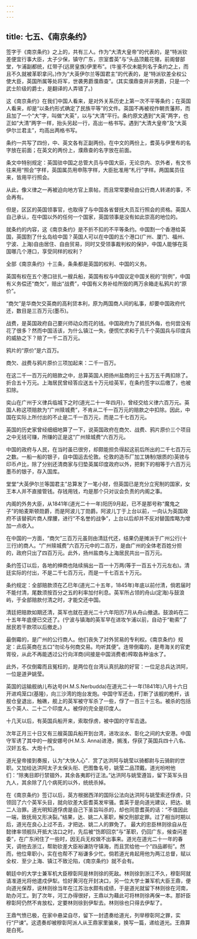 ```yaml
---
---
---
```

title: 七五、《南京条约》
---



签字于《南京条约》之上的，共有三人。作为“大清大皇帝”的代表的，是“特派钦差便宜行事大臣，太子少保，镇守广东，宗室耆英”与“头品顶戴花翎，前阁督部堂，乍浦副都统，红带子(远房皇族)伊里布”。(牛鉴不仅未能列名于条约之上，而且不久就被革职拿问。)作为“大英伊尔兰等国君主”的代表的，是“特派钦差全权公使大臣，英国所属等处将军，世袭男爵濮鼎查”。(其实濮鼎查并非男爵，只是一个武士阶级的爵士，是翻译的人弄错了。)

这《南京条约》在我们中国人看来，是对外关系历史上第一次不平等条约；在英国人看来，却是“以条约形式确定了民族平等”的文件。英国不再被视作朝贡藩邦，而且加了一个“大”字，叫做“大英”，以与“大清”平行。条约原文遇到“大英”两字，也正如“大清”两字一样，抬头另起一行，高出一格书写。遇到“大清大皇帝”及“大英伊尔兰君主”，均高出两格书写。

条约一共写了四份，中、英文各有正副两份。在中文的两份上，耆英与伊里布的名字放在前面；在英文的两份上，濮鼎查的名字放在前面。

条文中特别规定：英国驻中国之总管大员与中国大臣，无论京内、京外者，有文书往来用“照会”字样，英国属员用申陈字样，大臣批准用“札行”字样。两国属员往来，皆用平行照会。

从此，像义律之一再被迫向地方官上禀帖，而且常常要经由公行商人转递的事，不会再有。

但是，区区的英国领事官，也取得了与中国各省督抚大员互行照会的资格。英国人自己承认，在中国以外的任何一个国家，英国领事是没有如此崇高的地位的。

就条约的内容，这《南京条约》是不折不扣的不平等条约。中国割一个香港给英国，英国割了什幺岛给中国？英国人可以在中国的五个港口(广州、厦门、福州、宁波、上海)自由居住、自由贸易，同时又受领事裁判权的保护，中国人能够在英国哪几个港口，享受同样的权利？

全部《南京条约》十三条，条条都是英国的权利、中国的义务。

英国有权在五个港口驻扎一艘兵船，英国有权与中国议定中国关税的“则例”，中国有义务偿还“商欠”，赔出“战费”，中国有义务补给所毁的两万余箱走私鸦片的“原价”。

“商欠”是华商欠交英商的高利贷本利，原为两国商人间的私事，却要中国政府代还，数目是三百万元(墨币)。

战费，是英国政府自己要兴师动众而花的钱。中国政府为了抵抗外侮，也何尝没有花了很多？然而中国活该，为什么镇江一失，便慌忙求和于几千个英国兵与印度兵的威胁之下？赔了一千二百万元。

鸦片的“原价”是六百万。

商欠、战费与鸦片原价三项加起来：二千一百万。

在这二千一百万元的赔款之中，总算英国人把扬州盐商的三十五万五千两扣除了。折合五十万元。上海居民曾经答应送五十万元给英军，在条约签字以后缴了，也被扣除。

奕山在广州于义律兵临城下之时(道光二十一年四月)，曾经交给义律六百万元。英国人称这项赔款为“广州赎城费”，不肯从二千一百万元的赔款之中扣除。因此，中国在实际上所付出的不止是二千一百万元，而是二千七百万元。

英国的历史家曾经细细地算了一下，说英国政府在商欠、战费、鸦片原价三个项目之中无钱可赚，所赚的正是这“广州赎城费”六百万元。

中国的政府与人民，在当时虽已很穷，却颇能担负得起这前后所出的二千七百万元之数。一船一船的银子，自中国运去伦敦。伦敦的造币厂加工铸制(银质的)英镑与印币卢比，除了分别还清商家与归垫英属印度政府以外，把剩下的相等于六百万元墨币的银子，存入国库。

堂堂“大英伊尔兰等国君主”总算发了一笔小财，但英国已是充分立宪制的国家，女王本人并不直接管钱。存钱用钱，均是那个只对议会负责的内阁之事。

内阁的外务大臣，从1841年(道光二十一年)阳历9月起，已不是那号称“魔鬼之子”的帕麦斯顿勋爵，而是阿波儿丁勋爵。阿波儿丁于上台以前，一向认为英国政府不该替鸦片商人撑腰，进行“不名誉的战争”，上台以后却并不反对替国库略为增加一点收入。

在中国的一方面，“商欠”三百万元虽则由清廷代还，结果仍是摊派于广州公行(十三行)的商人。“广州赎城费”六百万元中的二百万，是由广州的全体老百姓分担的，政府只出了四百万元。此外，扬州盐商与上海居民共出一百万元。

条约签订以后，各地的绅商也陆续捐出一百一十万两(等于一百五十万元左右)。清廷实际的付出，不是二千七百万元，而是一千七百五十万元。

条约规定：全部赔款须在乙巳年(道光二十五年，1845年)年底以前付清，倘若届时不能付清，尾数须按百分之五的利率加付利息。英军所占领的舟山(定海)与鼓浪屿，于全部赔款付清之时，才能交还中国。

清廷把赔款如期还清，英军也就在道光二十六年阳历7月从舟山撤退。鼓浪屿在二十五年年底便已交还了。(宁波与镇海的英军早在进攻乍浦以前，自动于“勒索”了居民若干款项以后撤走。)

最倒霉的，是广州的公行商人。他们丧失了对外贸易的专利权。《南京条约》规定：此后英商在五口“勿论与何商交易。均听其便”。连带倒霉的，是粤海关的官吏胥役，从此不再能透过公行向洋商(间接是中国消费者)榨取各种油水了。

此外，不仅倒霉而且冤枉的，是两位在台湾认真抗敌的好官：一位足总兵达洪阿，一位是道尹姚莹。

英国的运输舰纳儿布达号(H.M.S.Nerbudda)在道光二十一年(1841年)八月十六日开进鸡笼口(基隆)，向三沙湾的炮台发炮。中国守军还击，打断了该舰的桅杆，该舰仓皇退出，触礁，舰上的英军被守军杀了一些，俘了一百三十三名。被杀的包括五个英人、二十二个印度人。被俘的完全是印度人。

十几天以后，有英国兵船开来，索取俘虏，被中国的守军击退。

次年正月三十日又有三艘英国兵船开到台湾，进攻淡水、彰化之间的大安港。中国守军诱了其中的一艘安娜号(H.M.S. Anna)进港，搁浅，俘获了英国兵四十八名、汉奸五名、大炮十门。

道光皇帝接到奏报，认为“大快人心”．赏了达洪阿与姚莹以骑都尉与云骑尉的世职。又加给达洪阿太子太保头衔、巴图鲁名号，姚莹二品顶戴。道光吩咐他们：“除夷目即行禁锢外，其余各夷即行正法。”达洪阿与姚莹遵旨，留下英军头目九人，其余除了几个病死的以外，统统杀掉。

在《南京条约》签订以后，英方根据西洋的国际公法向达洪阿与姚莹索还俘虏，只领回了六个英军头目，就向钦差大臣耆英发牢骚。耆英于是向道光建议，把达、姚二人治罪。道光明知道俘虏是自己下圣旨叫杀的，却也同意耆英的话：“不值因此一端，致抚局又形决裂。”结果，达、姚二人革职，解交刑部定罪。过了相当时期以后，道光在良心上过不去，才把达、姚二人的罪免了。 最大的忠臣林则徐自从在懿律率领舰队开抵大沽口之时，先后被“饬即回京”与“革职，仍回广东，候查问差委”，在广东闲住了一些时，因无兵无权做不出事来。道光在道光二十一年的春天，调他去浙江，帮助钦差大臣裕谦防守镇海，而且赏给他一个“四品卿衔”。然而，他位卑职小，实在也帮不了裕谦多少忙。倘若道光肯起用他为两江总督，赋以全权．至少上海、镇江不致沦陷，《南京条约》就不会有。

朝廷中的大学士兼军机大臣穆彰阿是林则徐的死敌。林则徐到浙江不久，穆彰阿就请准道光将他遣戍伊犁。恰好黄河在开封决口，另一位大学士兼军机大臣王鼎，便向道光保荐，说林则徐当年在江苏治水颇有成绩，于是道光就留下林则徐在河南，助办河工。到了次年，河工办得很好，王鼎以为藉此可将林则徐再保一本。那奸臣穆彰阿仍然不肯放松，定要林则徐到伊犁去。林则徐也只得去伊犁了。

王鼎气愤已极，在家中悬梁自尽，留下一封遗奏给道光，列举穆彰阿之罪，实行“尸谏”。这遗奏却被穆彰阿派人从王鼎家里骗来，换写一篇，递给道光。王鼎算是白死。